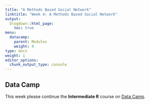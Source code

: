 ```yaml
---
title: "A Methods Based Social Network"
linktitle: "Week 4: A Methods Based Social Network"
output:
  blogdown::html_page:
    toc: true
menu:
  datacamp:
    parent: Modules
    weight: 4
type: docs
weight: 1
editor_options: 
  chunk_output_type: console
---
```


## Data Camp
This week please continue the **Intermediate R** course on [Data Camp](https://www.datacamp.com/){target="_blank"}. 
